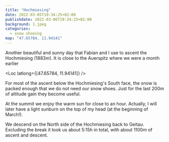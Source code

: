 ```yaml
---
title: "Hochmiesing"
date: 2022-03-05T19:34:25+02:00
publishdate: 2022-03-06T19:34:25+02:00
background: 1.jpeg
categories:
  - snow shoeing
map: "47.65784, 11.94141"
---
```


Another beautiful and sunny day that Fabian and I use to ascent the Hochmiesing
(1883m). It is close to the Auerspitz <Link to="/posts/220205-auerspitz/">where
we were a month earlier</Link>

<Loc latlong={[47.65784, 11.94141]} />

For most of the ascent below the Hochmiesing's South face, the snow is packed
enough that we do not need our snow shoes. Just for the last 200m of altitude
gain they become useful.

<Rimg
  src="1.jpeg"
  overlay="1.svg"
  caption="This is actually the Rotwand; the Hochmiesing is at the right. At the end of this valley we had to put on our snow shoes."
/>

At the summit we enjoy the warm sun for close to an hour. Actually, I will later
have a light sunburn on the top of my head (at the beginning of March!).

<Rimg
  src="2.jpeg"
  caption="View from the Hochmiesing. The frontmost peak on the leaft is the Auerspitz, at the right we have the Rotwand."
/>

<Pano src="1.jpeg" alt="View from the Hockmiesing." />

We descend on the North side of the Hochmiesing back to Geitau. Excluding the
break it took us about 5:15h in total, with about 1100m of ascent and descent.
